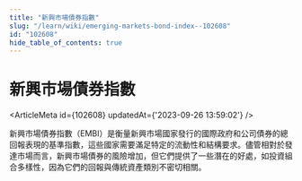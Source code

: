 ```yaml
---
title: "新興市場債券指數"
slug: "/learn/wiki/emerging-markets-bond-index--102608"
id: "102608"
hide_table_of_contents: true
---
```



# 新興市場債券指數

<ArticleMeta id={102608} updatedAt={'2023-09-26 13:59:02'} />
<div className='border-solid border-b border-t-0 my-4 border-[var(--ifm-color-gray-300)]' />

新興市場債券指數（EMBI）是衡量新興市場國家發行的國際政府和公司債券的總回報表現的基準指數，這些國家需要滿足特定的流動性和結構要求。儘管相對於發達市場而言，新興市場債券的風險增加，但它們提供了一些潛在的好處，如投資組合多樣性，因為它們的回報與傳統資產類別不密切相關。
